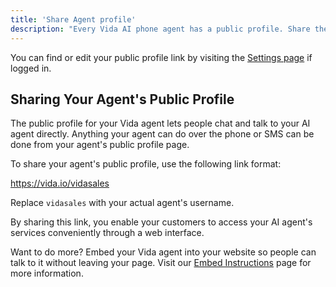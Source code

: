 ```yaml
---
title: 'Share Agent profile'
description: "Every Vida AI phone agent has a public profile. Share the link to share your agent!"
---
```


You can find or edit your public profile link by visiting the [Settings page](https://vida.io/app/inbox?filter=priority&settings=true&showOrgSettings=true&settingsTab=general) if logged in.

## Sharing Your Agent's Public Profile

The public profile for your Vida agent lets people chat and talk to your AI agent directly. Anything your agent can do over the phone or SMS can be done from your agent's public profile page.

To share your agent's public profile, use the following link format:

https://vida.io/vidasales

Replace `vidasales` with your actual agent's username.

By sharing this link, you enable your customers to access your AI agent's services conveniently through a web interface.

Want to do more? Embed your Vida agent into your website so people can talk to it without leaving your page. Visit our [Embed Instructions](/sharing/embed) page for more information.